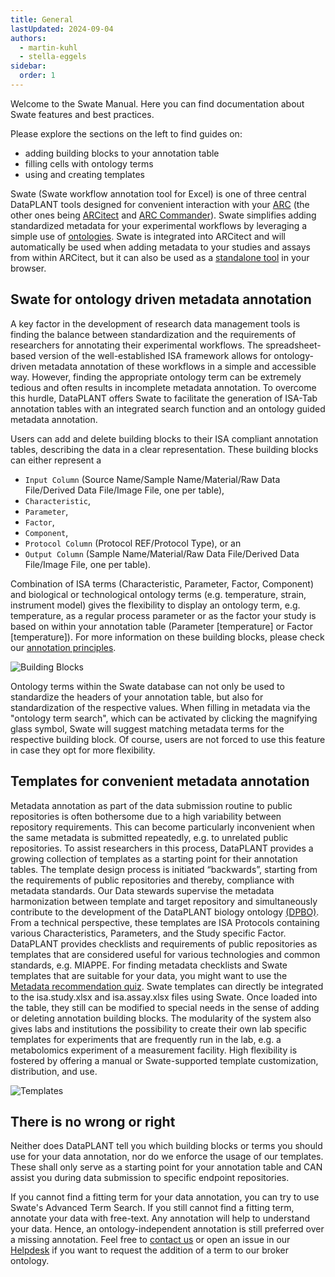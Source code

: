 ```yaml
---
title: General
lastUpdated: 2024-09-04
authors:
  - martin-kuhl
  - stella-eggels
sidebar:
  order: 1
---
```


Welcome to the Swate Manual.
Here you can find documentation about Swate features and best practices.

Please explore the sections on the left to find guides on:

- adding building blocks to your annotation table
- filling cells with ontology terms
- using and creating templates


Swate (Swate workflow annotation tool for Excel) is one of three central DataPLANT tools designed for convenient interaction with your [ARC](/nfdi4plants.knowledgebase/core-concepts/arc) (the other ones being [ARCitect](/nfdi4plants.knowledgebase/arcitect) and [ARC Commander](/nfdi4plants.knowledgebase/arc-commander)). Swate simplifies adding standardized metadata for your experimental workflows by leveraging a simple use of [ontologies](/nfdi4plants.knowledgebase/fundamentals/ontologies). Swate is integrated into ARCitect and will automatically be used when adding metadata to your studies and assays from within ARCitect, but it can also be used as a [standalone tool](https://swate-alpha.nfdi4plants.org/) in your browser.

## Swate for ontology driven metadata annotation
A key factor in the development of research data management tools is finding the balance between standardization and the requirements of researchers for annotating their experimental workflows. The spreadsheet-based version of the well-established ISA framework allows for ontology-driven metadata annotation of these workflows in a simple and accessible way. However, finding the appropriate ontology term can be extremely tedious and often results in incomplete metadata annotation. To overcome this hurdle, DataPLANT offers Swate to facilitate the generation of ISA-Tab annotation tables with an integrated search function and an ontology guided metadata annotation. 

Users can add and delete building blocks to their ISA compliant annotation tables, describing the data in a clear representation. These building blocks can either represent a 
- `Input Column` (Source Name/Sample Name/Material/Raw Data File/Derived Data File/Image File, one per table), 
- `Characteristic`, 
- `Parameter`, 
- `Factor`, 
- `Component`, 
- `Protocol Column` (Protocol REF/Protocol Type), or an
- `Output Column` (Sample Name/Material/Raw Data File/Derived Data File/Image File, one per table).  


Combination of ISA terms (Characteristic, Parameter, Factor, Component) and biological or technological ontology terms (e.g. temperature, strain, instrument model) gives the flexibility to display an ontology term, e.g. temperature, as a regular process parameter or as the factor your study is based on within your annotation table (Parameter [temperature] or Factor [temperature]). For more information on these building blocks, please check our [annotation principles](https://nfdi4plants.github.io/AnnotationPrinciples/). 

![Building Blocks](@images/swate/building-block-categories.png)

Ontology terms within the Swate database can not only be used to standardize the headers of your annotation table, but also for standardization of the respective values. When filling in metadata via the "ontology term search", which can be activated by clicking the magnifying glass symbol, Swate will suggest matching metadata terms for the respective building block. Of course, users are not forced to use this feature in case they opt for more flexibility.


## Templates for convenient metadata annotation
Metadata annotation as part of the data submission routine to public repositories is often bothersome due to a high variability between repository requirements. This can become particularly inconvenient when the same metadata is submitted repeatedly, e.g. to unrelated public repositories. To assist researchers in this process, DataPLANT provides a growing collection of templates as a starting point for their annotation tables. The template design process is initiated “backwards”, starting from the requirements of public repositories and thereby, compliance with metadata standards. Our Data stewards supervise the metadata harmonization between template and target repository and simultaneously contribute to the development of the DataPLANT biology ontology [(DPBO)](https://github.com/nfdi4plants/nfdi4plants_ontology).  
From a technical perspective, these templates are ISA Protocols containing various Characteristics, Parameters, and the Study specific Factor. DataPLANT provides checklists and requirements of public repositories as templates that are considered useful for various technologies and common standards, e.g. MIAPPE. For finding metadata checklists and Swate templates that are suitable for your data, you might want to use the [Metadata recommendation quiz](/nfdi4plants.knowledgebase/guides/metadata-quiz). Swate templates can directly be integrated to the isa.study.xlsx and isa.assay.xlsx files using Swate. Once loaded into the table, they still can be modified to special needs in the sense of adding or deleting annotation building blocks. The modularity of the system also gives labs and institutions the possibility to create their own lab specific templates for experiments that are frequently run in the lab, e.g. a metabolomics experiment of a measurement facility. High flexibility is fostered by offering a manual or Swate-supported template customization, distribution, and use.

![Templates](@images/swate/swate-add-template.png)


## There is no wrong or right
Neither does DataPLANT tell you which building blocks or terms you should use for your data annotation, nor do we enforce the usage of our templates. These shall only serve as a starting point for your annotation table and CAN assist you during data submission to specific endpoint repositories.

If you cannot find a fitting term for your data annotation, you can try to use Swate's Advanced Term Search. If you still cannot find a fitting term, annotate your data with free-text. Any annotation will help to understand your data. Hence, an ontology-independent annotation is still preferred over a missing annotation. Feel free to <a href="javascript:location='mailto:\u0069\u006e\u0066\u006f\u0040\u006e\u0066\u0064\u0069\u0034\u0070\u006c\u0061\u006e\u0074\u0073\u002e\u006f\u0072\u0067';void 0">contact us</a> or open an issue in our [Helpdesk](<https://helpdesk.nfdi4plants.org>) if you want to request the addition of a term to our broker ontology. 

